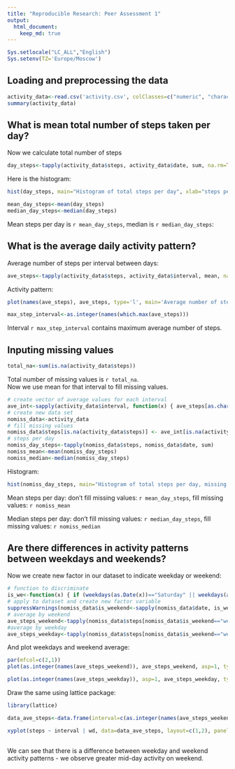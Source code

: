 ```yaml
---
title: "Reproducible Research: Peer Assessment 1"
output: 
  html_document:
    keep_md: true
---
```

```r
Sys.setlocale("LC_ALL","English")
Sys.setenv(TZ='Europe/Moscow')
```

## Loading and preprocessing the data

```r

activity_data<-read.csv('activity.csv', colClasses=c("numeric", "character", "integer"))
summary(activity_data)

```

## What is mean total number of steps taken per day?

Now we calculate total number of steps  

```r

day_steps<-tapply(activity_data$steps, activity_data$date, sum, na.rm=TRUE)

```

Here is the histogram:  
```r

hist(day_steps, main="Histogram of total steps per day", xlab="steps per day")

```

```r

mean_day_steps<-mean(day_steps)
median_day_steps<-median(day_steps)

```

Mean steps per day is `r mean_day_steps`, median is `r median_day_steps`:

## What is the average daily activity pattern?

Average number of steps per interval between days:

```r

ave_steps<-tapply(activity_data$steps, activity_data$interval, mean, na.rm=TRUE)

```

Activity pattern:

```r

plot(names(ave_steps), ave_steps, type='l', main='Average number of steps in 5-min interval', xlab='interval', ylab='number of steps')

```

```r
max_step_interval<-as.integer(names(which.max(ave_steps)))
```
Interval `r max_step_interval` contains maximum average number of steps.


## Inputing missing values

```r
total_na<-sum(is.na(activity_data$steps))
```

Total number of missing values is `r total_na`.  
Now we use mean for that interval to fill missing values.

```r
# create vector of average values for each interval
ave_int<-sapply(activity_data$interval, function(x) { ave_steps[as.character(x)] })
# create new data set
nomiss_data<-activity_data
# fill missing values
nomiss_data$steps[is.na(activity_data$steps)] <- ave_int[is.na(activity_data$steps)]
# steps per day
nomiss_day_steps<-tapply(nomiss_data$steps, nomiss_data$date, sum)
nomiss_mean<-mean(nomiss_day_steps)
nomiss_median<-median(nomiss_day_steps)
```

Histogram:

```r
hist(nomiss_day_steps, main="Histogram of total steps per day, missing values filled", xlab="steps per day")
```

Mean steps per day: don't fill missing values: `r mean_day_steps`, fill missing values: `r nomiss_mean`    

Median steps per day: don't fill missing values: `r median_day_steps`, fill missing values: `r nomiss_median`  


## Are there differences in activity patterns between weekdays and weekends?

Now we create new factor in our dataset to indicate weekday or weekend:

```r
# function to discriminate
is_we<-function(x) { if (weekdays(as.Date(x))=="Saturday" || weekdays(as.Date(x))=="Sunday") as.factor("weekend") else as.factor("weekday") }
# apply to dataset and create new factor variable
suppressWarnings(nomiss_data$is_weekend<-sapply(nomiss_data$date, is_we))
# average by weekend
ave_steps_weekend<-tapply(nomiss_data$steps[nomiss_data$is_weekend=="weekend"], nomiss_data$interval[nomiss_data$is_weekend=="weekend"], mean, na.rm=TRUE)
#average by weekday
ave_steps_weekday<-tapply(nomiss_data$steps[nomiss_data$is_weekend=="weekday"], nomiss_data$interval[nomiss_data$is_weekend=="weekday"], mean)


```

And plot weekdays and weekend average:

```r
par(mfcol=c(2,1))
plot(as.integer(names(ave_steps_weekend)), ave_steps_weekend, asp=1, type='l', main='weekend', xlab='Interval', ylab='Number of steps')

plot(as.integer(names(ave_steps_weekday)), asp=1, ave_steps_weekday, type='l', main='weekdays', xlab='Interval', ylab='Number of steps')
```

Draw the same using lattice package:

```r
library(lattice)

data_ave_steps<-data.frame(interval=c(as.integer(names(ave_steps_weekend)), as.integer(names(ave_steps_weekday))) , steps=c(ave_steps_weekend, ave_steps_weekday), wd=c(rep("weekend",length(ave_steps_weekend) ),rep( "weekdays",length(ave_steps_weekday))))

xyplot(steps ~ interval | wd, data=data_ave_steps, layout=c(1,2), panel=function(x, y, ...){ panel.lines(x,y,...)})                     
                     

```

We can see that there is a difference between weekday and weekend activity patterns - we observe greater mid-day activity on weekend.